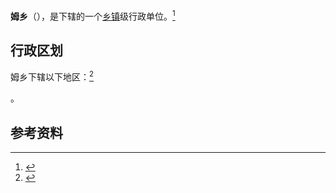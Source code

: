 {{中国乡级行政区|54/23/30/206/000}}

'''姆乡'''（{{bo|z=སྨོན་}}），是{{PRC admin/fullname|54/23/30/206/000|3}}下辖的一个[[乡镇|乡镇]]级行政单位。<ref>{{PRC admin/ref sgc|{{PRC admin/parent|54/23/30/206/000}}}}</ref>

== 行政区划 ==

姆乡下辖以下地区：<ref>{{PRC admin/ref sgc|54/23/30/206/000}}</ref>

{{PRC admin/children|54/23/30/206/000}}。

== 参考资料 ==

{{reflist}}

{{行政区划小作品}}
{{PRC admin/navcat|54/23/30/206/000}}